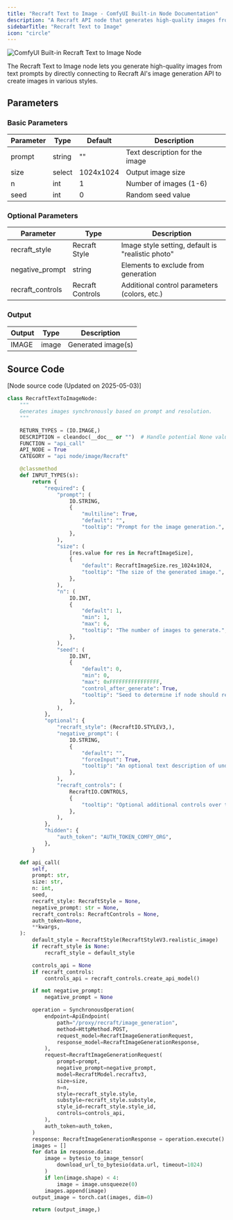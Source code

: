 ```yaml
---
title: "Recraft Text to Image - ComfyUI Built-in Node Documentation"
description: "A Recraft API node that generates high-quality images from text descriptions"
sidebarTitle: "Recraft Text to Image"
icon: "circle"
---
```


![ComfyUI Built-in Recraft Text to Image Node](/images/built-in-nodes/api_nodes/recraft/recraft-text-to-image.jpg)

The Recraft Text to Image node lets you generate high-quality images from text prompts by directly connecting to Recraft AI's image generation API to create images in various styles.

## Parameters

### Basic Parameters

| Parameter | Type   | Default   | Description                    |
| --------- | ------ | --------- | ------------------------------ |
| prompt    | string | ""        | Text description for the image |
| size      | select | 1024x1024 | Output image size             |
| n         | int    | 1         | Number of images (1-6)        |
| seed      | int    | 0         | Random seed value             |

### Optional Parameters

| Parameter        | Type             | Description                                        |
| --------------- | ---------------- | -------------------------------------------------- |
| recraft_style   | Recraft Style    | Image style setting, default is "realistic photo"  |
| negative_prompt | string           | Elements to exclude from generation                |
| recraft_controls| Recraft Controls | Additional control parameters (colors, etc.)       |

### Output

| Output | Type  | Description        |
| ------ | ----- | ------------------ |
| IMAGE  | image | Generated image(s) |


## Source Code

[Node source code (Updated on 2025-05-03)]

```python
class RecraftTextToImageNode:
    """
    Generates images synchronously based on prompt and resolution.
    """

    RETURN_TYPES = (IO.IMAGE,)
    DESCRIPTION = cleandoc(__doc__ or "")  # Handle potential None value
    FUNCTION = "api_call"
    API_NODE = True
    CATEGORY = "api node/image/Recraft"

    @classmethod
    def INPUT_TYPES(s):
        return {
            "required": {
                "prompt": (
                    IO.STRING,
                    {
                        "multiline": True,
                        "default": "",
                        "tooltip": "Prompt for the image generation.",
                    },
                ),
                "size": (
                    [res.value for res in RecraftImageSize],
                    {
                        "default": RecraftImageSize.res_1024x1024,
                        "tooltip": "The size of the generated image.",
                    },
                ),
                "n": (
                    IO.INT,
                    {
                        "default": 1,
                        "min": 1,
                        "max": 6,
                        "tooltip": "The number of images to generate.",
                    },
                ),
                "seed": (
                    IO.INT,
                    {
                        "default": 0,
                        "min": 0,
                        "max": 0xFFFFFFFFFFFFFFFF,
                        "control_after_generate": True,
                        "tooltip": "Seed to determine if node should re-run; actual results are nondeterministic regardless of seed.",
                    },
                ),
            },
            "optional": {
                "recraft_style": (RecraftIO.STYLEV3,),
                "negative_prompt": (
                    IO.STRING,
                    {
                        "default": "",
                        "forceInput": True,
                        "tooltip": "An optional text description of undesired elements on an image.",
                    },
                ),
                "recraft_controls": (
                    RecraftIO.CONTROLS,
                    {
                        "tooltip": "Optional additional controls over the generation via the Recraft Controls node."
                    },
                ),
            },
            "hidden": {
                "auth_token": "AUTH_TOKEN_COMFY_ORG",
            },
        }

    def api_call(
        self,
        prompt: str,
        size: str,
        n: int,
        seed,
        recraft_style: RecraftStyle = None,
        negative_prompt: str = None,
        recraft_controls: RecraftControls = None,
        auth_token=None,
        **kwargs,
    ):
        default_style = RecraftStyle(RecraftStyleV3.realistic_image)
        if recraft_style is None:
            recraft_style = default_style

        controls_api = None
        if recraft_controls:
            controls_api = recraft_controls.create_api_model()

        if not negative_prompt:
            negative_prompt = None

        operation = SynchronousOperation(
            endpoint=ApiEndpoint(
                path="/proxy/recraft/image_generation",
                method=HttpMethod.POST,
                request_model=RecraftImageGenerationRequest,
                response_model=RecraftImageGenerationResponse,
            ),
            request=RecraftImageGenerationRequest(
                prompt=prompt,
                negative_prompt=negative_prompt,
                model=RecraftModel.recraftv3,
                size=size,
                n=n,
                style=recraft_style.style,
                substyle=recraft_style.substyle,
                style_id=recraft_style.style_id,
                controls=controls_api,
            ),
            auth_token=auth_token,
        )
        response: RecraftImageGenerationResponse = operation.execute()
        images = []
        for data in response.data:
            image = bytesio_to_image_tensor(
                download_url_to_bytesio(data.url, timeout=1024)
            )
            if len(image.shape) < 4:
                image = image.unsqueeze(0)
            images.append(image)
        output_image = torch.cat(images, dim=0)

        return (output_image,)
```
